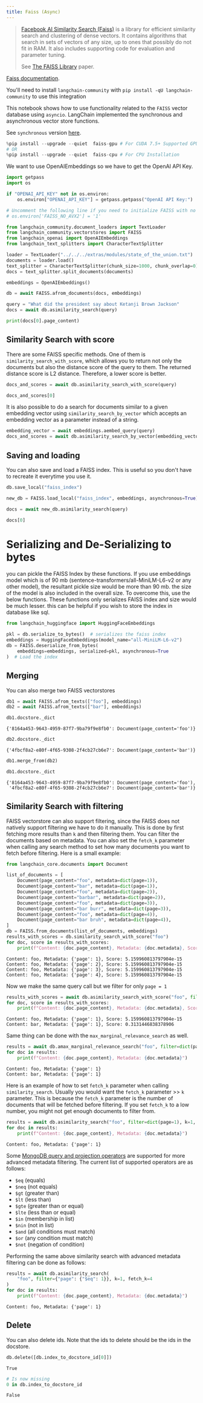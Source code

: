 ```yaml
---
title: Faiss (Async)
---
```


>[Facebook AI Similarity Search (Faiss)](https://engineering.fb.com/2017/03/29/data-infrastructure/faiss-a-library-for-efficient-similarity-search/) is a library for efficient similarity search and clustering of dense vectors. It contains algorithms that search in sets of vectors of any size, up to ones that possibly do not fit in RAM. It also includes supporting code for evaluation and parameter tuning.
>
>See [The FAISS Library](https://arxiv.org/pdf/2401.08281) paper.

[Faiss documentation](https://faiss.ai/).

You'll need to install `langchain-community` with `pip install -qU langchain-community` to use this integration

This notebook shows how to use functionality related to the `FAISS` vector database using `asyncio`.
LangChain implemented the synchronous and asynchronous vector store functions.

See `synchronous` version [here](/oss/python/integrations/vectorstores/faiss).


```python
%pip install --upgrade --quiet  faiss-gpu # For CUDA 7.5+ Supported GPU's.
# OR
%pip install --upgrade --quiet  faiss-cpu # For CPU Installation
```

We want to use OpenAIEmbeddings so we have to get the OpenAI API Key. 


```python
import getpass
import os

if "OPENAI_API_KEY" not in os.environ:
    os.environ["OPENAI_API_KEY"] = getpass.getpass("OpenAI API Key:")

# Uncomment the following line if you need to initialize FAISS with no AVX2 optimization
# os.environ['FAISS_NO_AVX2'] = '1'

from langchain_community.document_loaders import TextLoader
from langchain_community.vectorstores import FAISS
from langchain_openai import OpenAIEmbeddings
from langchain_text_splitters import CharacterTextSplitter

loader = TextLoader("../../../extras/modules/state_of_the_union.txt")
documents = loader.load()
text_splitter = CharacterTextSplitter(chunk_size=1000, chunk_overlap=0)
docs = text_splitter.split_documents(documents)

embeddings = OpenAIEmbeddings()

db = await FAISS.afrom_documents(docs, embeddings)

query = "What did the president say about Ketanji Brown Jackson"
docs = await db.asimilarity_search(query)

print(docs[0].page_content)
```

## Similarity Search with score
There are some FAISS specific methods. One of them is `similarity_search_with_score`, which allows you to return not only the documents but also the distance score of the query to them. The returned distance score is L2 distance. Therefore, a lower score is better.


```python
docs_and_scores = await db.asimilarity_search_with_score(query)

docs_and_scores[0]
```

It is also possible to do a search for documents similar to a given embedding vector using `similarity_search_by_vector` which accepts an embedding vector as a parameter instead of a string.


```python
embedding_vector = await embeddings.aembed_query(query)
docs_and_scores = await db.asimilarity_search_by_vector(embedding_vector)
```

## Saving and loading
You can also save and load a FAISS index. This is useful so you don't have to recreate it everytime you use it.


```python
db.save_local("faiss_index")

new_db = FAISS.load_local("faiss_index", embeddings, asynchronous=True)

docs = await new_db.asimilarity_search(query)

docs[0]
```

# Serializing and De-Serializing to bytes

you can pickle the FAISS Index by these functions. If you use embeddings model which is of 90 mb (sentence-transformers/all-MiniLM-L6-v2 or any other model), the resultant pickle size would be more than 90 mb. the size of the model is also included in the overall size. To overcome this, use the below functions. These functions only serializes FAISS index and size would be much lesser. this can be helpful if you wish to store the index in database like sql.


```python
from langchain_huggingface import HuggingFaceEmbeddings

pkl = db.serialize_to_bytes()  # serializes the faiss index
embeddings = HuggingFaceEmbeddings(model_name="all-MiniLM-L6-v2")
db = FAISS.deserialize_from_bytes(
    embeddings=embeddings, serialized=pkl, asynchronous=True
)  # Load the index
```

## Merging
You can also merge two FAISS vectorstores


```python
db1 = await FAISS.afrom_texts(["foo"], embeddings)
db2 = await FAISS.afrom_texts(["bar"], embeddings)
```


```python
db1.docstore._dict
```



```output
{'8164a453-9643-4959-87f7-9ba79f9e8fb0': Document(page_content='foo')}
```



```python
db2.docstore._dict
```



```output
{'4fbcf8a2-e80f-4f65-9308-2f4cb27cb6e7': Document(page_content='bar')}
```



```python
db1.merge_from(db2)
```


```python
db1.docstore._dict
```



```output
{'8164a453-9643-4959-87f7-9ba79f9e8fb0': Document(page_content='foo'),
 '4fbcf8a2-e80f-4f65-9308-2f4cb27cb6e7': Document(page_content='bar')}
```


## Similarity Search with filtering
FAISS vectorstore can also support filtering, since the FAISS does not natively support filtering we have to do it manually. This is done by first fetching more results than `k` and then filtering them. You can filter the documents based on metadata. You can also set the `fetch_k` parameter when calling any search method to set how many documents you want to fetch before filtering. Here is a small example:


```python
from langchain_core.documents import Document

list_of_documents = [
    Document(page_content="foo", metadata=dict(page=1)),
    Document(page_content="bar", metadata=dict(page=1)),
    Document(page_content="foo", metadata=dict(page=2)),
    Document(page_content="barbar", metadata=dict(page=2)),
    Document(page_content="foo", metadata=dict(page=3)),
    Document(page_content="bar burr", metadata=dict(page=3)),
    Document(page_content="foo", metadata=dict(page=4)),
    Document(page_content="bar bruh", metadata=dict(page=4)),
]
db = FAISS.from_documents(list_of_documents, embeddings)
results_with_scores = db.similarity_search_with_score("foo")
for doc, score in results_with_scores:
    print(f"Content: {doc.page_content}, Metadata: {doc.metadata}, Score: {score}")
```
```output
Content: foo, Metadata: {'page': 1}, Score: 5.159960813797904e-15
Content: foo, Metadata: {'page': 2}, Score: 5.159960813797904e-15
Content: foo, Metadata: {'page': 3}, Score: 5.159960813797904e-15
Content: foo, Metadata: {'page': 4}, Score: 5.159960813797904e-15
```
Now we make the same query call but we filter for only `page = 1` 


```python
results_with_scores = await db.asimilarity_search_with_score("foo", filter=dict(page=1))
for doc, score in results_with_scores:
    print(f"Content: {doc.page_content}, Metadata: {doc.metadata}, Score: {score}")
```
```output
Content: foo, Metadata: {'page': 1}, Score: 5.159960813797904e-15
Content: bar, Metadata: {'page': 1}, Score: 0.3131446838378906
```
Same thing can be done with the `max_marginal_relevance_search` as well.


```python
results = await db.amax_marginal_relevance_search("foo", filter=dict(page=1))
for doc in results:
    print(f"Content: {doc.page_content}, Metadata: {doc.metadata}")
```
```output
Content: foo, Metadata: {'page': 1}
Content: bar, Metadata: {'page': 1}
```
Here is an example of how to set `fetch_k` parameter when calling `similarity_search`. Usually you would want the `fetch_k` parameter >> `k` parameter. This is because the `fetch_k` parameter is the number of documents that will be fetched before filtering. If you set `fetch_k` to a low number, you might not get enough documents to filter from.


```python
results = await db.asimilarity_search("foo", filter=dict(page=1), k=1, fetch_k=4)
for doc in results:
    print(f"Content: {doc.page_content}, Metadata: {doc.metadata}")
```
```output
Content: foo, Metadata: {'page': 1}
```
Some [MongoDB query and projection operators](https://www.mongodb.com/docs/manual/reference/operator/query/) are supported for more advanced metadata filtering. The current list of supported operators are as follows:
- `$eq` (equals)
- `$neq` (not equals)
- `$gt` (greater than)
- `$lt` (less than)
- `$gte` (greater than or equal)
- `$lte` (less than or equal)
- `$in` (membership in list)
- `$nin` (not in list)
- `$and` (all conditions must match)
- `$or` (any condition must match)
- `$not` (negation of condition)

Performing the same above similarity search with advanced metadata filtering can be done as follows:


```python
results = await db.asimilarity_search(
    "foo", filter={"page": {"$eq": 1}}, k=1, fetch_k=4
)
for doc in results:
    print(f"Content: {doc.page_content}, Metadata: {doc.metadata}")
```
```output
Content: foo, Metadata: {'page': 1}
```
## Delete

You can also delete ids. Note that the ids to delete should be the ids in the docstore.


```python
db.delete([db.index_to_docstore_id[0]])
```



```output
True
```



```python
# Is now missing
0 in db.index_to_docstore_id
```



```output
False
```



```python

```
